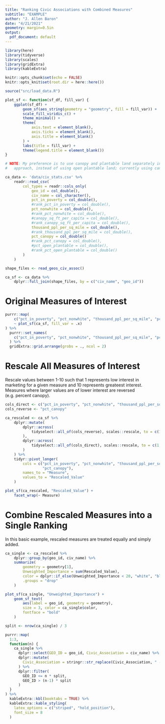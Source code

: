 ```yaml
---
title: "Ranking Civic Associations with Combined Measures"
subtitle: "EXAMPLE"
author: "J. Allen Baron"
date: "4/21/2021"
geometry: margin=0.5in
output:
  pdf_document: default
---
```


```r
library(here)
library(tidyverse)
library(scales)
library(gridExtra)
library(kableExtra)

knitr::opts_chunk$set(echo = FALSE)
knitr::opts_knit$set(root.dir = here::here())
```

```r
source("src/load_data.R")

plot_sf <- function(sf_df, fill_var) {
    ggplot(sf_df) +
        geom_sf(aes_string(geometry = "geometry", fill = fill_var)) +
        scale_fill_viridis_c() +
        theme_minimal() +
        theme(
            axis.text = element_blank(),
            axis.ticks = element_blank(),
            axis.title = element_blank()
        ) +
        labs(title = fill_var) +
        theme(legend.title = element_blank())
}
```

```r
# NOTE: My preference is to use canopy and plantable land separately in this
#   approach, instead of using open plantable land; currently using canopy ONLY

ca_data <- 'data/civ_stats.csv' %>%
    readr::read_csv(
        col_types = readr::cols_only(
            geo_id = col_double(),
            civ_name = col_character(),
            pct_in_poverty = col_double(),
            #rank_pct_in_poverty = col_double(),
            pct_nonwhite = col_double(),
            #rank_pct_nonwhite = col_double(),
            #canopy_sq_ft_per_capita = col_double(),
            #rank_canopy_sq_ft_per_capita = col_double(),
            thousand_ppl_per_sq_mile = col_double(),
            #rank_thousand_ppl_per_sq_mile = col_double(),
            pct_canopy = col_double()
            #rank_pct_canopy = col_double(),
            #pct_open_plantable = col_double(),
            #rank_pct_open_plantable = col_double()
        )
    )

shape_files <- read_geos_civ_assoc()
```

```r
ca_sf <- ca_data %>%
    dplyr::full_join(shape_files, by = c("civ_name", "geo_id"))
```


# Original Measures of Interest

```r
purrr::map(
    c("pct_in_poverty", "pct_nonwhite", "thousand_ppl_per_sq_mile", "pct_canopy"),
    ~ plot_sf(ca_sf, fill_var = .x)
) %>%
  purrr::set_names(
    c("pct_in_poverty", "pct_nonwhite", "thousand_ppl_per_sq_mile", "pct_canopy")
  ) %>%
  gridExtra::grid.arrange(grobs = ., ncol = 2)
```
\newpage

# Rescale All Measures of Interest 

Rescale values between 1-10 such that 1 represents low interest in marketing for a given measure and 10 represents greateest interest. Measures where larger values are of lower interest are reversed (e.g. percent canopy).

```r
cols_direct <- c("pct_in_poverty", "pct_nonwhite", "thousand_ppl_per_sq_mile")
cols_reverse <- "pct_canopy"

ca_rescaled <- ca_sf %>%
    dplyr::mutate(
        dplyr::across(
            tidyselect::all_of(cols_reverse), scales::rescale, to = c(10, 1)
        ),
        dplyr::across(
            tidyselect::all_of(cols_direct), scales::rescale, to = c(1, 10)
        )
    ) %>%
    tidyr::pivot_longer(
        cols = c("pct_in_poverty", "pct_nonwhite", "thousand_ppl_per_sq_mile",
                 "pct_canopy"),
        names_to = "Measure",
        values_to = "Rescaled_Value"
    )
```


```r
plot_sf(ca_rescaled, "Rescaled_Value") +
    facet_wrap(~ Measure)
```
\newpage

# Combine Rescaled Measures into a Single Ranking

In this basic example, rescaled measures are treated equally and simply added.
```r
ca_single <- ca_rescaled %>%
    dplyr::group_by(geo_id, civ_name) %>%
    summarize(
        geometry = geometry[1],
        Unweighted_Importance = sum(Rescaled_Value),
        color = dplyr::if_else(Unweighted_Importance < 20, "white", "black"),
        .groups = "drop"
    )
```

```r
plot_sf(ca_single, "Unweighted_Importance") +
    geom_sf_text(
        aes(label = geo_id, geometry = geometry),
        size = 3, color = ca_single$color,
        fontface = "bold"
    )
```

```r
split <- nrow(ca_single) / 3

purrr::map(
  1:3,
  function(n) {
    ca_single %>%
      dplyr::select(GEO_ID = geo_id, Civic_Association = civ_name) %>%
      dplyr::mutate(
        Civic_Association = stringr::str_replace(Civic_Association, " - ", "-")
      ) %>%
      dplyr::filter(
        GEO_ID <= n * split,
        GEO_ID > (n-1) * split
      )
  }
) %>%
  kableExtra::kbl(booktabs = TRUE) %>%
  kableExtra::kable_styling(
    latex_options = c("striped", "hold_position"),
    font_size = 8
  )
```

